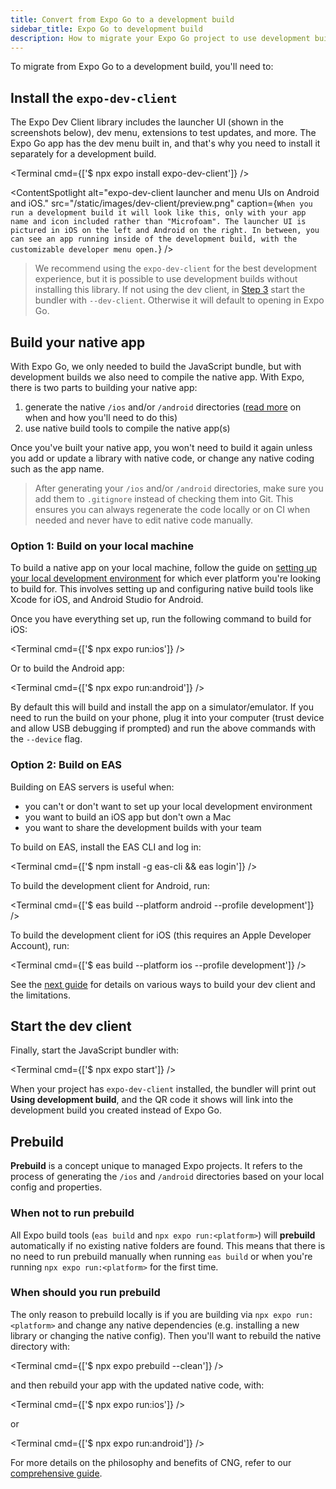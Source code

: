 ```yaml
---
title: Convert from Expo Go to a development build
sidebar_title: Expo Go to development build
description: How to migrate your Expo Go project to use development builds
---
```



To migrate from Expo Go to a development build, you'll need to:

<Step label="1">

## Install the `expo-dev-client`

The Expo Dev Client library includes the launcher UI (shown in the screenshots below), dev menu, extensions to test updates, and more. The Expo Go app has the dev menu built in, and that's why you need to install it separately for a development build.

<Terminal cmd={['$ npx expo install expo-dev-client']} />

<ContentSpotlight
  alt="expo-dev-client launcher and menu UIs on Android and iOS."
  src="/static/images/dev-client/preview.png"
  caption={`When you run a development build it will look like this, only with your app name and icon included rather than "Microfoam". The launcher UI is pictured in iOS on the left and Android on the right. In between, you can see an app running inside of the development build, with the customizable developer menu open.`}
/>

> We recommend using the `expo-dev-client` for the best development experience, but it is possible to use development builds without installing this library. If not using the dev client, in [Step 3](/develop/development-builds/expo-go-to-dev-build/#start-the-dev-client) start the bundler with `--dev-client`. Otherwise it will default to opening in Expo Go.

</Step>

<Step label="2">

## Build your native app

With Expo Go, we only needed to build the JavaScript bundle, but with development builds we also need to compile the native app. With Expo, there is two parts to building your native app:

1. generate the native `/ios` and/or `/android` directories ([read more](/develop/development-builds/expo-go-to-dev-build/#cng-and-prebuild) on when and how you'll need to do this)
2. use native build tools to compile the native app(s)

Once you've built your native app, you won't need to build it again unless you add or update a library with native code, or change any native coding such as the app name.

> After generating your `/ios` and/or `/android` directories, make sure you add them to `.gitignore` instead of checking them into Git. This ensures you can always regenerate the code locally or on CI when needed and never have to edit native code manually.

### Option 1: Build on your local machine

To build a native app on your local machine, follow the guide on [setting up your local development environment](https://reactnative.dev/docs/set-up-your-environment) for which ever platform you're looking to build for. This involves setting up and configuring native build tools like Xcode for iOS, and Android Studio for Android.

Once you have everything set up, run the following command to build for iOS:

<Terminal cmd={['$ npx expo run:ios']} />

Or to build the Android app:

<Terminal cmd={['$ npx expo run:android']} />

By default this will build and install the app on a simulator/emulator. If you need to run the build on your phone, plug it into your computer (trust device and allow USB debugging if prompted) and run the above commands with the `--device` flag.

### Option 2: Build on EAS

Building on EAS servers is useful when:

- you can't or don't want to set up your local development environment
- you want to build an iOS app but don't own a Mac
- you want to share the development builds with your team

To build on EAS, install the EAS CLI and log in:

<Terminal cmd={['$ npm install -g eas-cli && eas login']} />

To build the development client for Android, run:

<Terminal cmd={['$ eas build --platform android --profile development']} />

To build the development client for iOS (this requires an Apple Developer Account), run:

<Terminal cmd={['$ eas build --platform ios --profile development']} />

See the [next guide](/develop/development-builds/create-a-build) for details on various ways to build your dev client and the limitations.

</Step>

<Step label="2">

## Start the dev client

Finally, start the JavaScript bundler with:

<Terminal cmd={['$ npx expo start']} />

When your project has `expo-dev-client` installed, the bundler will print out **Using development build**, and the QR code it shows will link into the development build you created instead of Expo Go.

</Step>

## Prebuild

**Prebuild** is a concept unique to managed Expo projects. It refers to the process of generating the `/ios` and `/android` directories based on your local config and properties.

### When **not** to run prebuild

All Expo build tools (`eas build` and `npx expo run:<platform>`) will **prebuild** automatically if no existing native folders are found. This means that there is no need to run prebuild manually when running `eas build` or when you're running `npx expo run:<platform>` for the first time.

### When should you run prebuild

The only reason to prebuild locally is if you are building via `npx expo run:<platform>` and change any native dependencies (e.g. installing a new library or changing the native config). Then you'll want to rebuild the native directory with:

<Terminal cmd={['$ npx expo prebuild --clean']} />

and then rebuild your app with the updated native code, with:

<Terminal cmd={['$ npx expo run:ios']} />

or

<Terminal cmd={['$ npx expo run:android']} />

For more details on the philosophy and benefits of CNG, refer to our [comprehensive guide](https://docs.expo.dev/workflow/continuous-native-generation/).
